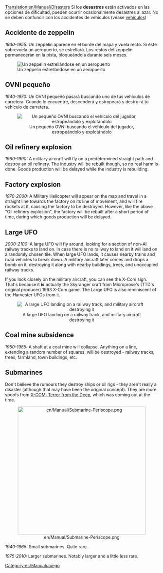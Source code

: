 [[Translation:en/Manual/Disasters]]
{{es/Traducción|en/Manual/Disasters|50}}
{{es/Manual/Tabla de contenido}}
Si los '''desastres''' están activados en las opciones de dificultad, pueden ocurrir ocasionalmente desastres al azar. No se deben confundir con los accidentes de vehículos (véase [[es/Manual/Vehículos|vehículos]])
== Accidente de zeppelin ==
''1930-1955:''
Un zeppelin aparece en el borde del mapa y vuela recto. Si éste sobrevuela un aeropuerto, se estrellará. Los restos del zeppelin permanecerán en la pista, bloqueándola durante seis meses.

[[File:en/Manual/Zeppelin.png|center|frame|Un zeppelin estrellándose en un aeropuerto]]

== OVNI pequeño ==
''1940-1970:''
Un OVNI pequeñó pasará buscando uno de tus vehículos de carretera. Cuando lo encuentre, descenderá y estropeará y destruirá tu vehículo de carretera.

<center>[[File:en/Manual/Smallufo.png|center|frame|Un pequeño OVNI buscando el vehículo del jugador, estropeándolo y explotándolo]]</center>

== Oil refinery explosion==
''1960-1990:''
A military aircraft will fly on a predetermined straight path and destroy an oil refinery. The industry will be rebuilt though, so no real harm is done. Goods production will be delayed while the industry is rebuilding.

== Factory explosion ==
''1970-2000:''
A Military Helicopter will appear on the map and travel in a straight line towards the factory on its line of movement, and will fire rockets at it, causing the factory to be destroyed. However, like the above "Oil refinery explosion", the factory will be rebuilt after a short period of time, during which goods production will be delayed.

== Large UFO ==
''2000-2100:''
A large UFO will fly around, looking for a section of non-AI railway tracks to land on. In case there is no railway to land on it will land on a randomly chosen tile. When large UFO lands, it causes nearby trains and road vehicles to break down. A military aircraft later comes and drops a bomb on it, destroying it along with nearby buildings, trees, and unoccupied railway tracks.

If you look closely on the military aircraft, you can see the X-Com sign. That's because it '''is''' actually the Skyranger craft from Microprose's (TTD's original producer) 1993 X-Com game. The Large UFO is also reminiscent of the Harvester UFOs from it.

<center>[[File:en/Manual/Largeufo.png|center|frame|A large UFO landing on a railway track, and military aircraft destroying it]]</center>

== Coal mine subsidence ==
''1950-1985:''
A shaft at a coal mine will collapse. Anything on a line, extending a random number of squares, will be destroyed - railway tracks, trees, farmland, town buildings, etc.

== Submarines ==
Don't believe the rumours they destroy ships or oil rigs - they aren't really a disaster (although that may have been the original concept). They are more spoofs from [http://en.wikipedia.org/wiki/X-COM:_Terror_from_the_Deep X-COM: Terror from the Deep], which was coming out at the time.

<center>[[File:en/Manual/Submarine-Periscope.png|center|420px]]</center>

''1940-1965:'' Small submarines. Quite rare.

''1975-2010:'' Larger submarines. Notably larger and a little less rare.

[[Category:es/Manual/Juego]]